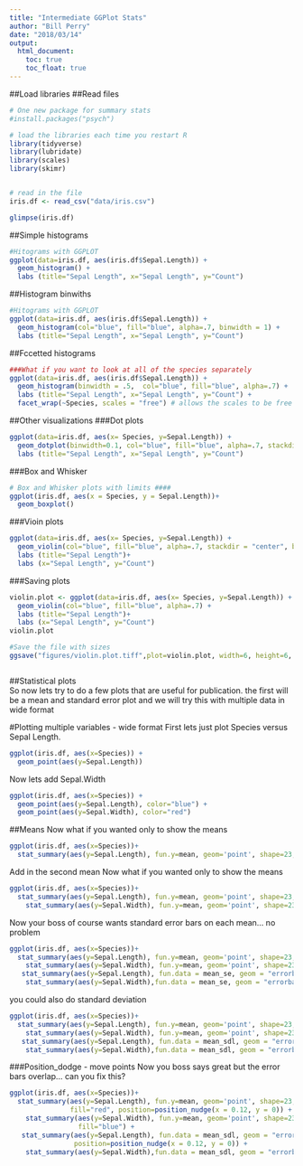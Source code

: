 ```yaml
---
title: "Intermediate GGPlot Stats"
author: "Bill Perry"
date: "2018/03/14"
output:
  html_document:
    toc: true
    toc_float: true
---
```


##Load libraries
##Read files
```r
# One new package for summary stats
#install.packages("psych")

# load the libraries each time you restart R
library(tidyverse)
library(lubridate)
library(scales)
library(skimr)


# read in the file
iris.df <- read_csv("data/iris.csv")

glimpse(iris.df)
```

##Simple histograms

```r
#Hitograms with GGPLOT
ggplot(data=iris.df, aes(iris.df$Sepal.Length)) + 
  geom_histogram() +
  labs (title="Sepal Length", x="Sepal Length", y="Count")
```


##Histogram binwiths
```r
#Hitograms with GGPLOT
ggplot(data=iris.df, aes(iris.df$Sepal.Length)) + 
  geom_histogram(col="blue", fill="blue", alpha=.7, binwidth = 1) +
  labs (title="Sepal Length", x="Sepal Length", y="Count")
```

##Fccetted histograms
```r
###What if you want to look at all of the species separately
ggplot(data=iris.df, aes(iris.df$Sepal.Length)) + 
  geom_histogram(binwidth = .5,  col="blue", fill="blue", alpha=.7) +
  labs (title="Sepal Length", x="Sepal Length", y="Count") + 
  facet_wrap(~Species, scales = "free") # allows the scales to be free and you can comment this out to see what happens

```

##Other visualizations
###Dot plots


```r
ggplot(data=iris.df, aes(x= Species, y=Sepal.Length)) + 
  geom_dotplot(binwidth=0.1, col="blue", fill="blue", alpha=.7, stackdir = "center", binaxis = "y") +
  labs (title="Sepal Length", x="Sepal Length", y="Count") 
```

###Box and Whisker
```r
# Box and Whisker plots with limits ####
ggplot(iris.df, aes(x = Species, y = Sepal.Length))+
  geom_boxplot() 
```

###Vioin plots
```r
ggplot(data=iris.df, aes(x= Species, y=Sepal.Length)) + 
  geom_violin(col="blue", fill="blue", alpha=.7, stackdir = "center", binaxis = "y") +
  labs (title="Sepal Length")+
  labs (x="Sepal Length", y="Count") 
```

###Saving plots 
```r

violin.plot <- ggplot(data=iris.df, aes(x= Species, y=Sepal.Length)) + 
  geom_violin(col="blue", fill="blue", alpha=.7) +
  labs (title="Sepal Length")+
  labs (x="Sepal Length", y="Count") 
violin.plot

#Save the file with sizes
ggsave("figures/violin.plot.tiff",plot=violin.plot, width=6, height=6, dpi = 300)



```

##Statistical plots     
So now lets try to do a few plots that are useful for publication. the first will be a mean and standard error plot and we will try this with multiple data in wide format

#Plotting multiple variables - wide format
First lets just plot Species versus Sepal Length.
```r
ggplot(iris.df, aes(x=Species)) +
  geom_point(aes(y=Sepal.Length))
```

Now lets add Sepal.Width
```r
ggplot(iris.df, aes(x=Species)) +
  geom_point(aes(y=Sepal.Length), color="blue") +
  geom_point(aes(y=Sepal.Width), color="red")
```

##Means
Now what if you wanted only to show the means
```r
ggplot(iris.df, aes(x=Species))+
  stat_summary(aes(y=Sepal.Length), fun.y=mean, geom='point', shape=23, size=3, color="red", fill="red") 
```

Add in the second mean
Now what if you wanted only to show the means
```r
ggplot(iris.df, aes(x=Species))+
  stat_summary(aes(y=Sepal.Length), fun.y=mean, geom='point', shape=23, size=3, color="red", fill="red") +
    stat_summary(aes(y=Sepal.Width), fun.y=mean, geom='point', shape=23, size=3, color="red", fill="blue") 
```

Now your boss of course wants standard error bars on each mean... no problem

```r
ggplot(iris.df, aes(x=Species))+
  stat_summary(aes(y=Sepal.Length), fun.y=mean, geom='point', shape=23, size=3, color="red", fill="red") +
    stat_summary(aes(y=Sepal.Width), fun.y=mean, geom='point', shape=23, size=3, color="blue", fill="blue") +
   stat_summary(aes(y=Sepal.Length), fun.data = mean_se, geom = "errorbar", color="red", width=.1) +
    stat_summary(aes(y=Sepal.Width),fun.data = mean_se, geom = "errorbar", color="blue", width=.1) 

```

you could also do standard deviation
```r
ggplot(iris.df, aes(x=Species))+
  stat_summary(aes(y=Sepal.Length), fun.y=mean, geom='point', shape=23, size=3, color="red", fill="red") +
    stat_summary(aes(y=Sepal.Width), fun.y=mean, geom='point', shape=23, size=3, color="blue", fill="blue") +
   stat_summary(aes(y=Sepal.Length), fun.data = mean_sdl, geom = "errorbar", color="red", width=.1) +
    stat_summary(aes(y=Sepal.Width),fun.data = mean_sdl, geom = "errorbar", color="blue", width=.1) 

```

###Position_dodge - move points
Now you boss says great but the error bars overlap... can you fix this?

```r
ggplot(iris.df, aes(x=Species))+
  stat_summary(aes(y=Sepal.Length), fun.y=mean, geom='point', shape=23, size=3, color="red", 
               fill="red", position=position_nudge(x = 0.12, y = 0)) +
    stat_summary(aes(y=Sepal.Width), fun.y=mean, geom='point', shape=23, size=3, color="blue", 
                 fill="blue") +
   stat_summary(aes(y=Sepal.Length), fun.data = mean_sdl, geom = "errorbar", color="red", width=0.1,
                position=position_nudge(x = 0.12, y = 0)) +
    stat_summary(aes(y=Sepal.Width),fun.data = mean_sdl, geom = "errorbar", color="blue", width=0.1) 

```








<script>
  (function(i,s,o,g,r,a,m){i['GoogleAnalyticsObject']=r;i[r]=i[r]||function(){
  (i[r].q=i[r].q||[]).push(arguments)},i[r].l=1*new Date();a=s.createElement(o),
  m=s.getElementsByTagName(o)[0];a.async=1;a.src=g;m.parentNode.insertBefore(a,m)
  })(window,document,'script','https://www.google-analytics.com/analytics.js','ga');

  ga('create', 'UA-88373117-2', 'auto');
  ga('send', 'pageview');

</script>